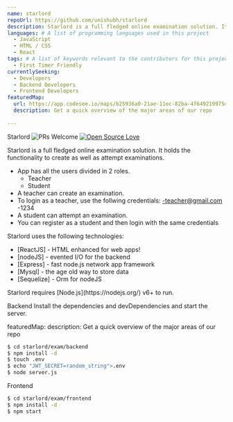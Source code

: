 ```yaml
---
name: starlord
repoUrl: https://github.com/unishubh/starlord
description: Starlord is a full fledged online examination solution. It holds the functionality to create as well as attempt examinations.
languages: # A list of programming languages used in this project
  - JavaScript
  - HTML / CSS
  - React
tags: # A list of keywords relevant to the contributors for this project
  - First Timer Friendly
currentlySeeking:
  - Developers
  - Backend Developers
  - Frontend Developers
featuredMap:
  url: https://app.codesee.io/maps/b25936a0-21ae-11ec-82ba-4f649219975d
  description: Get a quick overview of the major areas of our repo
  
---
```


<Overview>

Starlord
![PRs Welcome](https://img.shields.io/badge/PRs-welcome-brightgreen.svg?style=flat-square) [![Open Source Love](https://badges.frapsoft.com/os/v1/open-source.svg?v=103)](https://github.com/ellerbrock/open-source-badges/)

Starlord is a full fledged online examination solution. It holds the functionality to create as well as attempt examinations.

  - App has all the users divided in 2 roles.
      - Teacher
      - Student
  - A teacher can create an examination.
  - To login as a teacher, use the follwing credentials:
      -teacher@gmail.com
      -1234
  - A student can attempt an examination.
  - You can register as a student and then login with the same credentials
 

Starlord uses the following technologies:

* [ReactJS] - HTML enhanced for web apps!
* [nodeJS] - evented I/O for the backend
* [Express] - fast node.js network app framework 
* [Mysql] - the age old way to store data
* [Sequelize] - Orm for nodeJS


</Overview>

<Contributing>
Starlord requires [Node.js](https://nodejs.org/) v6+ to run.

 Backend
Install the dependencies and devDependencies and start the server.

featuredMap:
  description: Get a quick overview of the major areas of our repo

```sh
$ cd starlord/exam/backend
$ npm install -d
$ touch .env
$ echo "JWT_SECRET=random_string">.env
$ node server.js
```
 Frontend

```sh
$ cd starlord/exam/frontend
$ npm install -d
$ npm start
```

</Contributing>